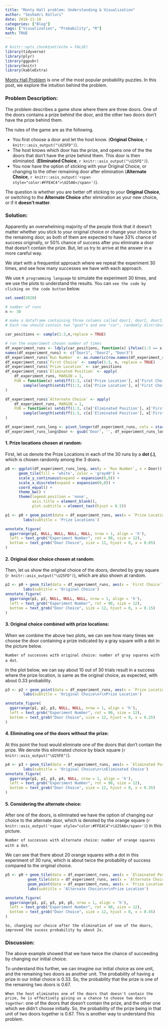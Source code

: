 ```yaml
---
title: "Monty Hall problem: Understanding & Visualization"
author: "Seshadri Kolluri"
date: 2018-11-18
categories: ["Blog"]
tags: ["Visualization", "Probability", "R"]
math: TRUE
---
```


```r
# knitr::opts_chunk$set(echo = FALSE)
library(tidyverse)
library(plyr)
library(ggpubr)
library(knitr)
library(kableExtra)
```

[Monty Hall Problem](https://en.wikipedia.org/wiki/Monty_Hall_problem) is one of the most popular probability puzzles. In this post, we explore the intuition behind the problem. 

### Problem Description:

The problem describes a game show where there are three doors. One of the doors contains a prize behind the door, and the other two doors don't have the prize behind them.  

The rules of the game are as the following.

-   You first choose a door and let the host know. (**Original Choice**, `r knitr::asis_output("\U25FD")`).
-   The host knows which door has the prize, and opens one of the the doors that don't have the prize behind them. This door is then eliminated. (**Eliminated Choice**, `r knitr::asis_output("\U25FE")`).
-   You now have the option of sticking with your Original Choice, or changing to the other remaining door after elimination (**Alternate Choice**, `r knitr::asis_output('<span style="color:#FFE4C4">\U25A6</span>')`).

The question is whether you are better off sticking to your **Original Choice**, or switching to the **Alternate Choice** after elimination as your new choice, or if it **doesn't matter**.

### Solution:

Apparently an overwhelming majority of the people think that it doesn't matter whether you stick to your original choice or change your choice to the remaining door, as both of them are expected to have 33% chance of success originally, or 50% chance of success after you eliminate a door that doesn't contain the prize. But, let us try to arrive at the answer in a more careful way. 

We start with a frequentist approach where we repeat the experiment 30 times, and see how many successes we have with each approach. 

We use `R programming language` to  simulate the experiment 30 times, and we use the plots to understand the results. You can `see the code by clicking on the code button` below. 

```r
set.seed(2020)

# number of runs
n <- 30

# make a dataframe containing three columns called door1, door2, door3. 
# Each row should contain two "goat"s and one "car", randomly distributed among three columns

car_positions <- sample(1:3,n,replace = TRUE)

# run the experiment chosen number of times
df_experiment_runs <- ldply(car_positions, function(x) ifelse(1:3 == x,"car","goat"))
names(df_experiment_runs) <- c("Door1", "Door2", "Door3")
df_experiment_runs$`Run Number` <- as.numeric(row.names(df_experiment_runs))
df_experiment_runs$`First Choice` <- sample(1:3, n, replace = TRUE)
df_experiment_runs$`Prize Location` <- car_positions
df_experiment_runs$`Eliminated Position` <- apply(
    df_experiment_runs, MARGIN = 1, 
    FUN = function(x) setdiff(1:3, c(x['Prize Location'], x['First Choice']))[
        sample(length(setdiff(1:3, c(x['Prize Location'], x['First Choice']))), 1)]
)

df_experiment_runs$`Alternate Choice` <- apply(
    df_experiment_runs, MARGIN = 1, 
    FUN = function(x) setdiff(1:3, c(x['Eliminated Position'], x['First Choice']))[
        sample(length(setdiff(1:3, c(x['Eliminated Position'], x['First Choice']))), 1)]
)

df_experiment_runs_long <- pivot_longer(df_experiment_runs, cols = starts_with("Door"), names_to = "Door")
df_experiment_runs_long$Door <- gsub('Door', '', df_experiment_runs_long$Door)
```

#### 1. Prize locations chosen at random:

First, let us denote the Prize Locations in each of the 30 runs by a **dot (.)**, which is chosen randomly among the 3 doors. 

```r
p0 <- ggplot(df_experiment_runs_long, aes(y = `Run Number`, x = Door)) + 
      geom_tile(fill = 'white', color = 'gray40') + 
      scale_y_continuous(expand = expansion(0,0)) + 
      scale_x_discrete(expand = expansion(0,0)) + 
      coord_equal() +
      theme_bw() + 
      theme(legend.position = 'none', 
            axis.title = element_blank(),
            plot.subtitle = element_text(hjust = 0.5))

p1 <- p0 + geom_point(data = df_experiment_runs, aes(x = `Prize Location`), size = 0.5) + 
        labs(subtitle = 'Prize Locations')

annotate_figure(
  ggarrange(p1, NULL, NULL, NULL, NULL, nrow = 1, align = 'h'),
  left = text_grob("Experiment Number", rot = 90, size = 12),
  bottom = text_grob("Door Choice", size = 12, hjust = 0, x = 0.05)
)

```


#### 2. Original door choice chosen at random:

Then, let us show the original choice of the doors, denoted by gray square (`r knitr::asis_output("\U25FD")`), which are also shown at random. 

```r
p2 <- p0 + geom_tile(data = df_experiment_runs, aes(x = `First Choice`), fill = 'gray80', color = 'gray40')+ 
        labs(subtitle = 'Original Choice')
annotate_figure(
  ggarrange(p1, p2, NULL, NULL, NULL, nrow = 1, align = 'h'),
  left = text_grob("Experiment Number", rot = 90, size = 12),
  bottom = text_grob("Door Choice", size = 12, hjust = 0, x = 0.15)
)

```

#### 3. Original choice combined with prize locations:

When we combine the above two plots, we can see how many times we choose the door containing a prize indicated by a gray square with a dot in the picture below. 

`Number of successes with original choice: number of gray squares with a dot`. 

In the plot below, we can say about 10 out of 30 trials result in a success where the prize location, is same as the original choice, as expected, with about 0.33 probability. 

```r
p3 <- p2 + geom_point(data = df_experiment_runs, aes(x = `Prize Location`), size = 0.5) + 
        labs(subtitle = 'Original Choice\n+\nPrize Location')

annotate_figure(
  ggarrange(p1, p2, p3, NULL, NULL, nrow = 1, align = 'h'),
  left = text_grob("Experiment Number", rot = 90, size = 12),
  bottom = text_grob("Door Choice", size = 12, hjust = 0, x = 0.25)
)
```

#### 4. Eliminating one of the doors without the prize:

At this point the host would eliminate one of the doors that don't contain the prize. We denote this eliminated choice by black square (`r knitr::asis_output("\U25FE")`).


```r
p4 <- p3 + geom_tile(data = df_experiment_runs, aes(x = `Eliminated Position`), fill = 'gray30', color = 'gray40') + 
        labs(subtitle = 'Original Choice\n+\nEliminated Choice')
annotate_figure(
  ggarrange(p1, p2, p3, p4, NULL, nrow = 1, align = 'h'),
  left = text_grob("Experiment Number", rot = 90, size = 12),
  bottom = text_grob("Door Choice", size = 12, hjust = 0, x = 0.35)
)
```

#### 5. Considering the alternate choice:

After one of the doors, is eliminated we have the option of changing our choice to the alternate door, which is denoted by the orange square (`r knitr::asis_output('<span style="color:#FFE4C4">\U25A6</span>')`) in this picture. 

`Number of successes with alternate choice: number of orange squares with a dot`. 

We can see that there about 20 orange squares with a dot in this experiment of 30 runs, which is about twice the probability of success compared to the original choice. 

```r
p5 <- p0 + geom_tile(data = df_experiment_runs, aes(x = `Eliminated Position`), fill = 'gray30', color = 'gray40') + 
          geom_tile(data = df_experiment_runs, aes(x = `Alternate Choice`), fill = 'bisque', color = 'gray40') + 
          geom_point(data = df_experiment_runs, aes(x = `Prize Location`), size = 0.5) + 
          labs(subtitle = 'Alternate Chocie\n+\nPrize Location')

annotate_figure(
  ggarrange(p1, p2, p3, p4, p5, nrow = 1, align = 'h'),
  left = text_grob("Experiment Number", rot = 90, size = 12),
  bottom = text_grob("Door Choice", size = 12, hjust = 0, x = 0.45)
)
```


`So, changing our choice after the elimination of one of the doors, improved the sucess probability by about 2x.`


### Discussion:

The above example showed that we have twice the chance of succeeding by changing our initial choice. 

To understand this further, we can imagine our initial choice as one unit, and the remaining two doors as another unit. The probability of having a prize in our initial choice is 0.33. So, the probability that the prize is one of the remaining two doors is 0.67. 

`When the host eliminates one of the doors that doesn't contain the prize, he is effectively giving us a chance to choose two doors together`: one of the doors that doesn't contain the prize, and the other one which we didn't choose initially. So, the probability of the prize being in that unit of two doors together is 0.67. This is another way to understand this problem. 


